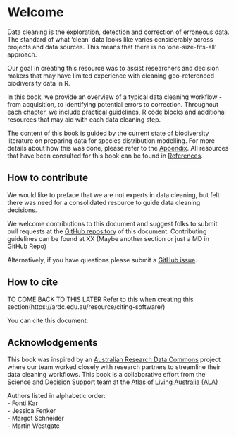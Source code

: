# Welcome {.unnumbered}

Data cleaning is the exploration, detection and correction of erroneous data. The standard of what 'clean' data looks like varies considerably across projects and data sources. This means that there is no 'one-size-fits-all' approach.

Our goal in creating this resource was to assist researchers and decision makers that may have limited experience with cleaning geo-referenced biodiversity data in R.

In this book, we provide an overview of a typical data cleaning workflow - from acquisition, to identifying potential errors to correction. Throughout each chapter, we include practical guidelines, R code blocks and additional resources that may aid with each data cleaning step.

The content of this book is guided by the current state of biodiversity literature on preparing data for species distribution modelling. For more details about how this was done, please refer to the [Appendix](@sec-appendix). All resources that have been consulted for this book can be found in [References](@sec-references).

## How to contribute

We would like to preface that we are not experts in data cleaning, but felt there was need for a consolidated resource to guide data cleaning decisions.

We welcome contributions to this document and suggest folks to submit pull requests at the [GitHub repository](https://github.com/AtlasOfLivingAustralia/cleaning_data) of this document. Contributing guidelines can be found at XX (Maybe another section or just a MD in GitHub Repo)

Alternatively, if you have questions please submit a [GitHub issue](https://github.com/AtlasOfLivingAustralia/cleaning_data/issues).

## How to cite

TO COME BACK TO THIS LATER Refer to this when creating this section(https://ardc.edu.au/resource/citing-software/)

You can cite this document:

## Acknowlodgements {.unnumbered}

This book was inspired by an [Australian Research Data Commons](https://ardc.edu.au/) project where our team worked closely with research partners to streamline their data cleaning workflows. This book is a collaborative effort from the Science and Decision Support team at the [Atlas of Living Australia (ALA)](https://www.ala.org.au/)

Authors listed in alphabetic order:\
- Fonti Kar\
- Jessica Fenker\
- Margot Schneider\
- Martin Westgate
